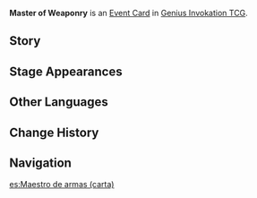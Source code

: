 {{About|the [[Genius Invokation TCG]] Event Card|the [[Utility Passive]]|Master of Weaponry}}
{{Genius Invokation TCG Infobox
|title     = Master of Weaponry
|id        = 332010
|image     = Master of Weaponry Event Card.png
|type      = Event Card
|effect    = Shift 1 Weapon Equipment Card that has been equipped to one of your characters to another one of your characters of the same Weapon Type.
|matching  = 0
|source1   = [[Genius Invokation TCG Starter Deck]]
|source2   = {{Sold By}}
|features  = Tartaglia
}}
'''Master of Weaponry''' is an [[Event Card]] in [[Genius Invokation TCG]].

==Story==
{{Description|"Watch and learn, comrade! A real warrior isn't picky about their weapons!"|title=Master of Weaponry (Event Card)}}

==Stage Appearances==
{{Genius Invokation TCG Stage Appearances}}

==Other Languages==
{{Transclude|Master of Weaponry|Other Languages}}

==Change History==
{{Change History|3.3}}

==Navigation==
{{Genius Invokation TCG Navbox|Event Card}}

[[es:Maestro de armas (carta)]]